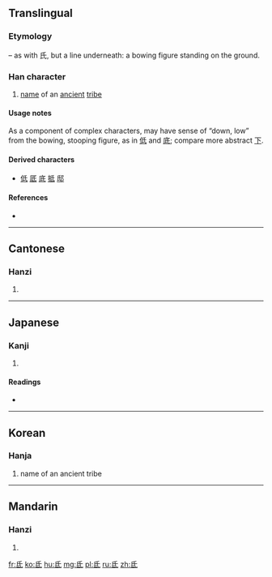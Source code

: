 ==Translingual==
===Etymology===
{{Han compound|氏|t1=(bowing figure)|一|ls=p}} – as with 氏, but a line underneath: a bowing figure standing on the ground.

===Han character===
{{Han char|rn=83|rad=氏|as=01|sn=5|four=7274<sub>0</sub>|canj=竹心一 (HPM), 竹女心戈 (HVPI)|ids=⿱[[氏]][[丶]], ⿱氏[[一]]}}

# [[name]] of an [[ancient]] [[tribe]]

====Usage notes====
As a component of complex characters, may have sense of “down, low” from the bowing, stooping figure, as in [[低]] and [[底]]; compare more abstract [[下]].

====Derived characters====
* [[低]] [[厎]] [[底]] [[抵]] [[邸]]

====References====
* {{Han ref|kx=0597.190|dkj=17027|dj=0988.310|hdz=32130.020|uh=6C10|ud=27664|bh=A5C2|bd=42434}}

----

==Cantonese==

===Hanzi===
{{yue-hanzi|jyut=[[dai1]], [[dai2]]|y=dai1, dai2}}

# {{defn|lang=yue|sort=氏01}}

----

==Japanese==

===Kanji===
{{ja-kanji|grade=|rs=氏01}}

# {{defn|lang=ja|sort=氏01}}

====Readings====
* {{ja-readings|on=[[てい]] (tei), [[たい]] (tai), [[し]] (shi), [[ち]] (chi)|kun=[[ふもと]] (fumoto)}}

----

==Korean==

===Hanja===
{{ko-hanja|hangeul=저|eumhun=|rv=jeo|mr=chŏ|y=ce}}

# name of an ancient tribe

----

==Mandarin==

===Hanzi===
{{cmn-hanzi|pin=[[dī]] ([[di1]]), [[dǐ]] ([[di3]]), [[zhī]] ([[zhi1]])|wg=ti<sup>1</sup>, ti<sup>3</sup>, chih<sup>1</sup>}}

# {{defn|lang=cmn|sort=氏01}}

[[fr:氐]]
[[ko:氐]]
[[hu:氐]]
[[mg:氐]]
[[pl:氐]]
[[ru:氐]]
[[zh:氐]]